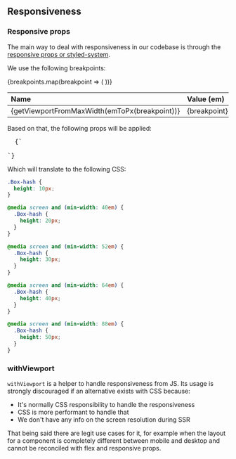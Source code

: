 
<Meta title="Pages/Responsiveness" />

## Responsiveness

### Responsive props

The main way to deal with responsiveness in our codebase is through
the [responsive props or styled-system](https://styled-system.com/responsive-styles).

We use the following breakpoints:

<table style={{ maxWidth: 350, width: '100%' }}>
  <thead>
    <th align="left">Name</th>
    <th align="left">Value (em)</th>
    <th align="left">Value (px)</th>
  </thead>
  <tbody>
    {breakpoints.map(breakpoint => (
      <tr key={breakpoint}>
        <td>{getViewportFromMaxWidth(emToPx(breakpoint))}</td>
        <td>{breakpoint}</td>
        <td>{emToPx(breakpoint)}px</td>
      </tr>
    ))}
  </tbody>
</table>

Based on that, the following props will be applied:

<pre>
  {`
  <Box
    height={[
      10, // Default value
      20, // Applied above ${BREAKPOINTS_NAMES[0]} (${BREAKPOINTS_WIDTHS[0]}px)
      30, // Applied above ${BREAKPOINTS_NAMES[1]} (${BREAKPOINTS_WIDTHS[1]}px)
      40, // Applied above ${BREAKPOINTS_NAMES[2]} (${BREAKPOINTS_WIDTHS[2]}px)
      50, // Applied above ${BREAKPOINTS_NAMES[3]} (${BREAKPOINTS_WIDTHS[3]}px)
    ]}
  />
`}
</pre>

Which will translate to the following CSS:

```css
.Box-hash {
  height: 10px;
}

@media screen and (min-width: 40em) {
  .Box-hash {
    height: 20px;
  }
}

@media screen and (min-width: 52em) {
  .Box-hash {
    height: 30px;
  }
}

@media screen and (min-width: 64em) {
  .Box-hash {
    height: 40px;
  }
}

@media screen and (min-width: 88em) {
  .Box-hash {
    height: 50px;
  }
}
```

### withViewport

`withViewport` is a helper to handle responsiveness from JS. Its usage is strongly discouraged if an alternative exists with CSS because:

- It's normally CSS responsibility to handle the responsiveness
- CSS is more performant to handle that
- We don't have any info on the screen resolution during SSR

That being said there are legit use cases for it, for example when the layout for a component
is completely different between mobile and desktop and cannot be reconciled with flex and
responsive props.
